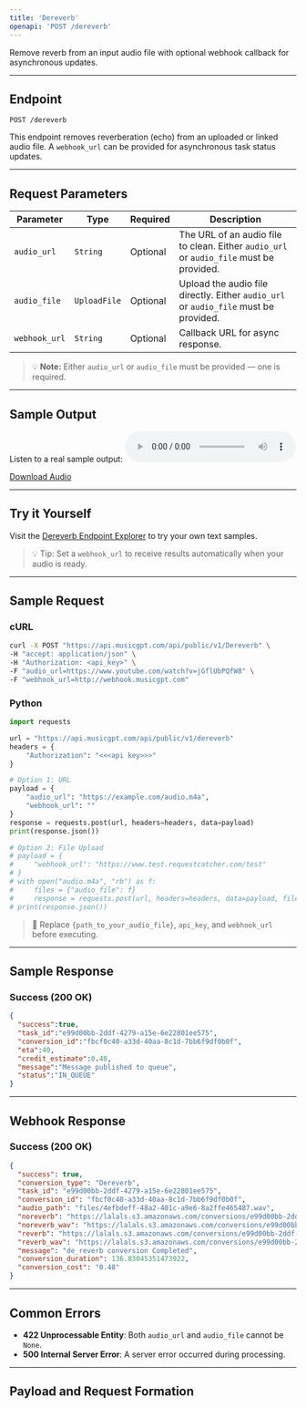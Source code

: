 ```yaml
---
title: 'Dereverb'  
openapi: 'POST /dereverb'  
---
```


Remove reverb from an input audio file with optional webhook callback for asynchronous updates.

---

## Endpoint

```http
POST /dereverb
```

This endpoint removes reverberation (echo) from an uploaded or linked audio file. A `webhook_url` can be provided for asynchronous task status updates.

---

## Request Parameters

| Parameter        | Type         | Required | Description                                                                 |
|------------------|--------------|----------|-----------------------------------------------------------------------------|
| `audio_url`      | `String`     | Optional | The URL of an audio file to clean. Either `audio_url` or `audio_file` must be provided. |
| `audio_file`     | `UploadFile` | Optional | Upload the audio file directly. Either `audio_url` or `audio_file` must be provided. |
| `webhook_url`    | `String`     | Optional | Callback URL for async response.                                           |

> 💡 **Note:** Either `audio_url` or `audio_file` must be provided — one is required.

---
## Sample Output

Listen to a real sample output:
<audio controls="1" controlslist="nodownload nofullscreen noremoteplayback" src="https://lalals.s3.amazonaws.com/conversions/e99d00bb-2ddf-4279-a15e-6e22801ee575_reverb.mp3">Your browser does not support the audio playback.</audio>

<a href="https://lalals.s3.amazonaws.com/conversions/e99d00bb-2ddf-4279-a15e-6e22801ee575_reverb.wav" target="_blank">Download Audio</a>

---

## Try it Yourself

Visit the [Dereverb Endpoint Explorer](/api-documentation/endpoint/dereverb) to try your own text samples.

> 💡 Tip: Set a `webhook_url` to receive results automatically when your audio is ready.

---

## Sample Request

### cURL

```bash
curl -X POST "https://api.musicgpt.com/api/public/v1/Dereverb" \
-H "accept: application/json" \
-H "Authorization: <api_key>" \
-F "audio_url=https://www.youtube.com/watch?v=jGflUbPQfW8" \
-F "webhook_url=http://webhook.musicgpt.com"
```

### Python

```python
import requests

url = "https://api.musicgpt.com/api/public/v1/dereverb"
headers = {
    "Authorization": "<<<api key>>>"
}

# Option 1: URL
payload = {
    "audio_url": "https://example.com/audio.m4a",
    "webhook_url": ""
}
response = requests.post(url, headers=headers, data=payload)
print(response.json())

# Option 2: File Upload
# payload = {
#     "webhook_url": "https://www.test.requestcatcher.com/test"
# }
# with open("audio.m4a", "rb") as f:
#     files = {"audio_file": f}
#     response = requests.post(url, headers=headers, data=payload, files=files)
# print(response.json())
```

> 🔐 Replace `{path_to_your_audio_file}`, `api_key`, and `webhook_url` before executing.

---

## Sample Response

### Success (200 OK)

```json
{
  "success":true,
  "task_id":"e99d00bb-2ddf-4279-a15e-6e22801ee575",
  "conversion_id":"fbcf0c40-a33d-40aa-8c1d-7bb6f9df0b0f",
  "eta":40,
  "credit_estimate":0.48,
  "message":"Message published to queue",
  "status":"IN_QUEUE"
}
```
---

## Webhook Response

### Success (200 OK)

```json
{
  "success": true, 
  "conversion_type": "Dereverb", 
  "task_id": "e99d00bb-2ddf-4279-a15e-6e22801ee575", 
  "conversion_id": "fbcf0c40-a33d-40aa-8c1d-7bb6f9df0b0f", 
  "audio_path": "files/4efbdeff-48a2-401c-a9e6-8a2ffe465487.wav", 
  "noreverb": "https://lalals.s3.amazonaws.com/conversions/e99d00bb-2ddf-4279-a15e-6e22801ee575_reverb.mp3", 
  "noreverb_wav": "https://lalals.s3.amazonaws.com/conversions/e99d00bb-2ddf-4279-a15e-6e22801ee575_reverb.wav", 
  "reverb": "https://lalals.s3.amazonaws.com/conversions/e99d00bb-2ddf-4279-a15e-6e22801ee575_noreverb.mp3", 
  "reverb_wav": "https://lalals.s3.amazonaws.com/conversions/e99d00bb-2ddf-4279-a15e-6e22801ee575_noreverb.wav", 
  "message": "de_reverb conversion Completed", 
  "conversion_duration": 136.83045351473922, 
  "conversion_cost": "0.48"
}
```
---

## Common Errors

- **422 Unprocessable Entity**: Both `audio_url` and `audio_file` cannot be `None`.
- **500 Internal Server Error**: A server error occurred during processing.

---

## Payload and Request Formation